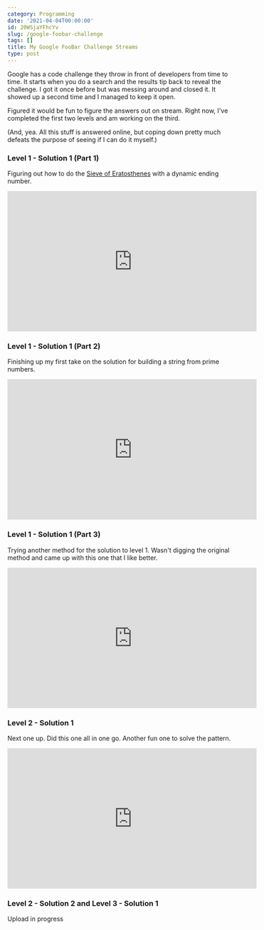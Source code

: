 ```yaml
---
category: Programming
date: '2021-04-04T00:00:00'
id: 20WSjaYFhcYv
slug: /google-foobar-challenge
tags: []
title: My Google FooBar Challenge Streams
type: post
---
```


Google has a code challenge they throw in front of developers from time to time. It starts when you do a search and the results tip back to reveal the challenge. I got it once before but was messing around and closed it. It showed up a second time and I managed to keep it open. 

Figured it would be fun to figure the answers out on stream. Right now, I've completed the first two levels and am working on the third. 

(And, yea. All this stuff is answered online, but coping down pretty much defeats the purpose of seeing if I can do it myself.)

### Level 1 - Solution 1 (Part 1)

Figuring out how to do the [Sieve of Eratosthenes](https://en.wikipedia.org/wiki/Sieve_of_Eratosthenes) with a dynamic ending number. 

<iframe width="560" height="315" src="https://www.youtube-nocookie.com/embed/wz-26j9Djcw?start=309" title="YouTube video player" frameborder="0" allow="accelerometer; autoplay; clipboard-write; encrypted-media; gyroscope; picture-in-picture" allowfullscreen></iframe>


### Level 1 - Solution 1 (Part 2)

Finishing up my first take on the solution for building a string from prime numbers.

<iframe width="560" height="315" src="https://www.youtube-nocookie.com/embed/kcs0y6o50QI?start=187" title="YouTube video player" frameborder="0" allow="accelerometer; autoplay; clipboard-write; encrypted-media; gyroscope; picture-in-picture" allowfullscreen></iframe>


### Level 1 - Solution 1 (Part 3)

Trying another method for the solution to level 1. Wasn't digging the original method and came up with this one that I like better. 

<iframe width="560" height="315" src="https://www.youtube-nocookie.com/embed/FhyG0nDAH0w?start=111" title="YouTube video player" frameborder="0" allow="accelerometer; autoplay; clipboard-write; encrypted-media; gyroscope; picture-in-picture" allowfullscreen></iframe>


### Level 2 - Solution 1

Next one up. Did this one all in one go. Another fun one to solve the pattern. 

<iframe width="560" height="315" src="https://www.youtube-nocookie.com/embed/CUDGvfR99do?start=341" title="YouTube video player" frameborder="0" allow="accelerometer; autoplay; clipboard-write; encrypted-media; gyroscope; picture-in-picture" allowfullscreen></iframe>

### Level 2 - Solution 2 and Level 3 - Solution 1

Upload in progress